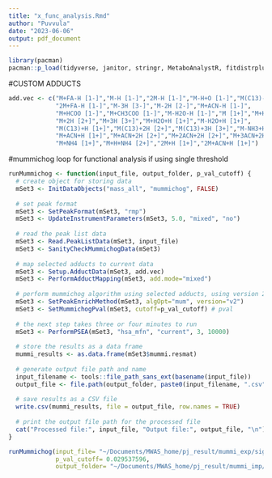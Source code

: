 ```yaml
---
title: "x_func_analysis.Rmd"
author: "Puvvula"
date: "2023-06-06"
output: pdf_document
---
```


```r
library(pacman)
pacman::p_load(tidyverse, janitor, stringr, MetaboAnalystR, fitdistrplus, RJSONIO)
```

#CUSTOM ADDUCTS
```r
add.vec <- c("M+FA-H [1-]","M-H [1-]","2M-H [1-]","M-H+O [1-]","M(C13)-H [1-]",
             "2M+FA-H [1-]","M-3H [3-]","M-2H [2-]","M+ACN-H [1-]",
             "M+HCOO [1-]","M+CH3COO [1-]","M-H2O-H [1-]","M [1+]","M+H [1+]",
             "M+2H [2+]","M+3H [3+]","M+H2O+H [1+]","M-H2O+H [1+]",
             "M(C13)+H [1+]","M(C13)+2H [2+]","M(C13)+3H [3+]","M-NH3+H [1+]",
             "M+ACN+H [1+]","M+ACN+2H [2+]","M+2ACN+2H [2+]","M+3ACN+2H [2+]",
             "M+NH4 [1+]","M+H+NH4 [2+]","2M+H [1+]","2M+ACN+H [1+]")
```

#mummichog loop for functional analysis if using single threshold
```r
runMummichog <- function(input_file, output_folder, p_val_cutoff) {
  # create object for storing data
  mSet3 <- InitDataObjects("mass_all", "mummichog", FALSE)
  
  # set peak format
  mSet3 <- SetPeakFormat(mSet3, "rmp")
  mSet3 <- UpdateInstrumentParameters(mSet3, 5.0, "mixed", "no")
  
  # read the peak list data
  mSet3 <- Read.PeakListData(mSet3, input_file)
  mSet3 <- SanityCheckMummichogData(mSet3)
  
  # map selected adducts to current data
  mSet3 <- Setup.AdductData(mSet3, add.vec)
  mSet3 <- PerformAdductMapping(mSet3, add.mode="mixed")
  
  # perform mummichog algorithm using selected adducts, using version 2 of the mummichog algorithm
  mSet3 <- SetPeakEnrichMethod(mSet3, algOpt="mum", version="v2")
  mSet3 <- SetMummichogPval(mSet3, cutoff=p_val_cutoff) # pval
  
  # the next step takes three or four minutes to run
  mSet3 <- PerformPSEA(mSet3, "hsa_mfn", "current", 3, 10000)
  
  # store the results as a data frame
  mummi_results <- as.data.frame(mSet3$mummi.resmat)
  
  # generate output file path and name
  input_filename <- tools::file_path_sans_ext(basename(input_file))
  output_file <- file.path(output_folder, paste0(input_filename, ".csv"))
  
  # save results as a CSV file
  write.csv(mummi_results, file = output_file, row.names = TRUE)
  
  # print the output file path for the processed file
  cat("Processed file:", input_file, "Output file:", output_file, "\n")
}

```

```r
runMummichog(input_file= "~/Documents/MWAS_home/pj_result/mummi_exp/sigma-LMWT-PAH_mom.txt",
             p_val_cutoff= 0.029537596,
             output_folder= "~/Documents/MWAS_home/pj_result/mummi_imp/")

```
